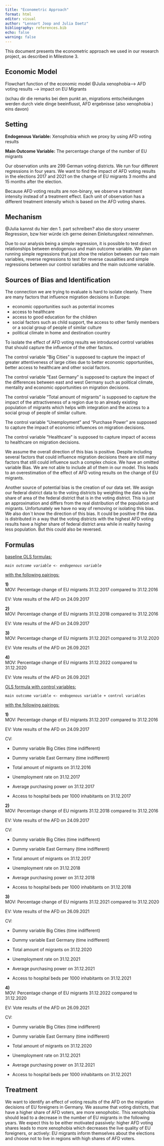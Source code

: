 ```yaml
---
title: "Econometric Approach"
format: html
editor: visual
author: "Lennart Joop and Julia Daetz"
bibliography: references.bib
echo: false
warning: false
---
```


This document presents the econometric approach we used in our research project, as described in Milestone 3.

## Economic Model

Flowchart function of the economic model @Julia xenophobia--\> AFD voting results --\> impact on EU Migrants

(schau dir die remarks bei dem punkt an, migrations entscheidungen werden durch viele dinge beeinflusst, AFD ergebnisse (also xenophobia ) eins davon)\

## Setting

**Endogenous Variable:** Xenophobia which we proxy by using AFD voting results

**Main Outcome Variable:** The percentage change of the number of EU migrants

Our observation units are 299 German voting districts. We run four different regressions in four years. We want to find the impact of AFD voting results in the elections 2017 and 2021 on the change of EU migrants 3 months and 15 months after the election.

Because AFD voting results are non-binary, we observe a treatment intensity instead of a treatment effect. Each unit of observation has a different treatment intensity which is based on the AFD voting shares.

## Mechanism

@Julia kannst du hier den 1. part schreiben? also die story unserer Regression, bzw hier würde ich gerne deinen Einleitungstext reinnehmen.

Due to our analysis being a simple regression, it is possible to test direct relationships between endogenous and main outcome variable. We plan on running simple regressions that just show the relation between our two main variables, reverse regressions to test for reverse causalities and simple regressions between our control variables and the main outcome variable.

## Sources of Bias and Identification

The connection we are trying to evaluate is hard to isolate cleanly. There are many factors that influence migration decisions in Europe:

-   economic opportunities such as potential incomes
-   access to healthcare
-   access to good education for the children
-   social factors such as child support, the access to other family members or a social group of people of similar culture
-   political climate in home and destination country

To isolate the effect of AFD voting results we introduced control variables that should capture the influence of the other factors.

The control variable "Big Cities" is supposed to capture the impact of greater attentiveness of large cities due to better economic opportunities, better access to healthcare and other social factors.

The control variable "East Germany" is supposed to capture the impact of the differences between east and west Germany such as political climate, mentality and economic opportunities on migration decisions.

The control variable "Total amount of migrants" is supposed to capture the impact of the attractiveness of a region due to an already existing population of migrants which helps with integration and the access to a social group of people of similar culture.

The control variable "Unemployment" and "Purchase Power" are supposed to capture the impact of economic influences on migration decisions.

The control variable "Healthcare" is supposed to capture impact of access to healthcare on migration decisions.

We assume the overall direction of this bias is positive. Despite including several factors that could influence migration decisions there are still many factors that still could influence such a complex choice. We have an omitted variable Bias. We are not able to include all of them in our model. This leads to an overestimation of the effect of AFD voting results on the change of EU migrants.

Another source of potential bias is the creation of our data set. We assign our federal district data to the voting districts by weighting the data via the share of area of the federal district that is in the voting district. This is just an approximation and differs from the real distribution of the population and migrants. Unfortunately we have no way of removing or isolating this bias. We also don\`t know the direction of this bias. It could be positive if the data is distributed in a way that the voting districts with the highest AFD voting results have a higher share of federal district area while in reality having less population. But this could also be reversed.

## Formulas

[baseline OLS formulas:]{.underline}

*`main outcome variable <- endogenous variable`*

[with the following pairings:]{.underline}

**1)**\
MOV: Percentage change of EU migrants 31.12.2017 compared to 31.12.2016

EV: Vote results of the AFD on 24.09.2017

**2)**\
MOV: Percentage change of EU migrants 31.12.2018 compared to 31.12.2016

EV: Vote results of the AFD on 24.09.2017

**3)**\
MOV: Percentage change of EU migrants 31.12.2021 compared to 31.12.2020

EV: Vote results of the AFD on 26.09.2021

**4)**\
MOV: Percentage change of EU migrants 31.12.2022 compared to 31.12.2020

EV: Vote results of the AFD on 26.09.2021

[OLS formula with control variables:]{.underline}

`main outcome variable <- endogenous variable + control variables`

[with the following pairings:]{.underline}

**1)**\
MOV: Percentage change of EU migrants 31.12.2017 compared to 31.12.2016

EV: Vote results of the AFD on 24.09.2017

CV:

-   Dummy variable Big Cities (time indifferent)

-   Dummy variable East Germany (time indifferent)

-   Total amount of migrants on 31.12.2016

-   Unemployment rate on 31.12.2017

-   Average purchasing power on 31.12.2017

-   Access to hospital beds per 1000 inhabitants on 31.12.2017

**2)**\
MOV: Percentage change of EU migrants 31.12.2018 compared to 31.12.2016

EV: Vote results of the AFD on 24.09.2017

CV:

-   Dummy variable Big Cities (time indifferent)

-   Dummy variable East Germany (time indifferent)

-   Total amount of migrants on 31.12.2017

-   Unemployment rate on 31.12.2018

-   Average purchasing power on 31.12.2018

-   Access to hospital beds per 1000 inhabitants on 31.12.2018

**3)**\
MOV: Percentage change of EU migrants 31.12.2021 compared to 31.12.2020

EV: Vote results of the AFD on 26.09.2021

CV:

-   Dummy variable Big Cities (time indifferent)

-   Dummy variable East Germany (time indifferent)

-   Total amount of migrants on 31.12.2020

-   Unemployment rate on 31.12.2021

-   Average purchasing power on 31.12.2021

-   Access to hospital beds per 1000 inhabitants on 31.12.2021

**4)**\
MOV: Percentage change of EU migrants 31.12.2022 compared to 31.12.2020

EV: Vote results of the AFD on 26.09.2021

CV:

-   Dummy variable Big Cities (time indifferent)

-   Dummy variable East Germany (time indifferent)

-   Total amount of migrants on 31.12.2020

-   Unemployment rate on 31.12.2021

-   Average purchasing power on 31.12.2021

-   Access to hospital beds per 1000 inhabitants on 31.12.2021

## Treatment

We want to identify an effect of voting results of the AFD on the migration decisions of EU foreigners in Germany. We assume that voting districts, that have a higher share of AFD voters, are more xenophobic. This xenophobia should lead to a decrease in the number of EU migrants in the following years. We expect this to be either motivated passively: higher AFD voting shares leads to more xenophobia which decreases the live quality of EU foreigners, or actively: EU migrants inform themselves about the elections and choose not to live in regions with high shares of AFD voters.
